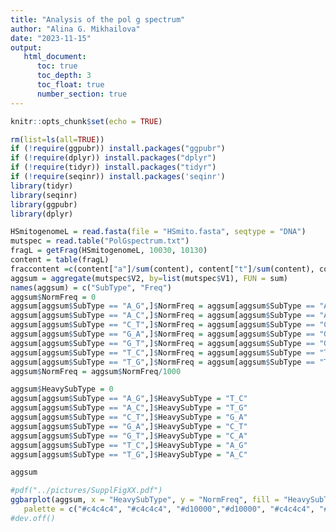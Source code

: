 ```yaml
---
title: "Analysis of the pol g spectrum"
author: "Alina G. Mikhailova"
date: "2023-11-15"
output:    
   html_document:
      toc: true
      toc_depth: 3
      toc_float: true
      number_section: true
---
```


```r
knitr::opts_chunk$set(echo = TRUE)
```

```r
rm(list=ls(all=TRUE))
if (!require(ggpubr)) install.packages("ggpubr")
if (!require(dplyr)) install.packages("dplyr")
if (!require(tidyr)) install.packages("tidyr")
if (!require(seqinr)) install.packages('seqinr')
library(tidyr)
library(seqinr)
library(ggpubr)
library(dplyr)
```

```r
HSmitogenomeL = read.fasta(file = "HSmito.fasta", seqtype = "DNA")
mutspec = read.table("PolGspectrum.txt")
fragL = getFrag(HSmitogenomeL, 10030, 10130)
content = table(fragL)
fraccontent =c(content["a"]/sum(content), content["t"]/sum(content), content["g"]/sum(content), content["c"]/sum(content))
aggsum = aggregate(mutspec$V2, by=list(mutspec$V1), FUN = sum)
names(aggsum) = c("SubType", "Freq")
aggsum$NormFreq = 0
aggsum[aggsum$SubType == "A_G",]$NormFreq = aggsum[aggsum$SubType == "A_G",]$Freq / fraccontent["a"]
aggsum[aggsum$SubType == "A_C",]$NormFreq = aggsum[aggsum$SubType == "A_C",]$Freq / fraccontent["a"]
aggsum[aggsum$SubType == "C_T",]$NormFreq = aggsum[aggsum$SubType == "C_T",]$Freq / fraccontent["c"]
aggsum[aggsum$SubType == "G_A",]$NormFreq = aggsum[aggsum$SubType == "G_A",]$Freq / fraccontent["g"]
aggsum[aggsum$SubType == "G_T",]$NormFreq = aggsum[aggsum$SubType == "G_T",]$Freq / fraccontent["g"]
aggsum[aggsum$SubType == "T_C",]$NormFreq = aggsum[aggsum$SubType == "T_C",]$Freq / fraccontent["t"]
aggsum[aggsum$SubType == "T_G",]$NormFreq = aggsum[aggsum$SubType == "T_G",]$Freq / fraccontent["t"]
aggsum$NormFreq = aggsum$NormFreq/1000

aggsum$HeavySubType = 0
aggsum[aggsum$SubType == "A_G",]$HeavySubType = "T_C"
aggsum[aggsum$SubType == "A_C",]$HeavySubType = "T_G"
aggsum[aggsum$SubType == "C_T",]$HeavySubType = "G_A"
aggsum[aggsum$SubType == "G_A",]$HeavySubType = "C_T"
aggsum[aggsum$SubType == "G_T",]$HeavySubType = "C_A"
aggsum[aggsum$SubType == "T_C",]$HeavySubType = "A_G"
aggsum[aggsum$SubType == "T_G",]$HeavySubType = "A_C"

aggsum

#pdf("../pictures/SupplFigXX.pdf")
ggbarplot(aggsum, x = "HeavySubType", y = "NormFreq", fill = "HeavySubType", color = "HeavySubType",
   palette = c("#c4c4c4", "#c4c4c4", "#d10000","#d10000", "#c4c4c4", "#c4c4c4", "#c4c4c4"), xlab = "PolG spectrum on heavy chain", ylab = "Frequency")
#dev.off()
```
